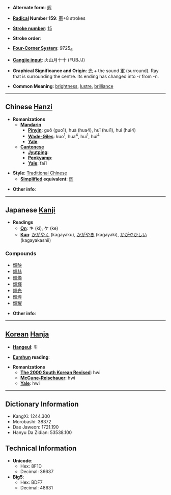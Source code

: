 * '''Alternate form''': [[辉]]

* '''[[Wiktionary:Chinese radical index| Radical]] Number 159''': [[Wiktionary:Chinese radical index 車|車]]+8 strokes

* '''[[Wiktionary:Chinese total strokes index|Stroke number]]''': [[Wiktionary:Chinese total strokes index 15|15]]

* '''Stroke order''': 

* '''[[Wiktionary:Chinese four corner index|Four-Corner System]]''': 9725<sub>6</sub>

* '''[[Wiktionary:Chinese Cangjie index|Cangjie input]]''': 火山月十十 (FUBJJ)

* '''Graphical Significance and Origin''': [[光]] + the sound [[軍]] (surround). Ray that is surrounding the centre. Its ending has changed into -r from -n.

* '''Common Meaning''': [[brightness]], [[lustre]], [[brilliance]]

----

== Chinese [[Hanzi]] ==

* '''Romanizations'''
** '''[[Mandarin]]'''
*** '''[[Pinyin]]''': guō (guo1), huà (hua4), huī (hui1), huì (hui4)
*** '''[[Wade-Giles]]''': kuo<sup>1</sup>, hua<sup>4</sup>, hui<sup>1</sup>, hui<sup>4</sup>
*** '''[[Yale]]''': 
** '''[[Cantonese]]'''
*** '''[[Jyutping]]''':
*** '''[[Penkyamp]]''': 
*** '''[[Yale]]''': fai1

* '''Style''': [[Traditional Chinese]] 
** '''[[Simplified Chinese|Simplified]] equivalent''': [[辉]]

* '''Other info''': 

----

== Japanese [[Kanji]] ==

* '''Readings'''
** '''[[On]]''': キ (ki), ケ (ke)
** '''[[Kun]]''': [[かがやく]] (kagayaku), [[かがやき]] (kagayaki), [[かがやかしい]] (kagayakashii)

===Compounds===
*[[輝映]]
*[[輝赫]]
*[[輝煥]]
*[[輝輝]]
*[[輝光]]
*[[輝煌]]
*[[輝耀]]

* '''Other info''':  

----

== [[Korean]] [[Hanja]] ==

* '''[[Hangeul]]''': 휘

* '''[[Eumhun]] reading''': 

* '''Romanizations'''
** '''[[The 2000 South Korean Revised Romanization|The 2000 South Korean Revised]]''': hwi
** '''[[McCune-Reischauer]]''': hwi
** '''[[Yale]]''': hwi

----

== Dictionary Information ==

* KangXi: 1244.300
* Morobashi: 38372
* Dae Jaweon: 1721.190
* Hanyu Da Zidian: 53538.100

== Technical Information ==

* '''Unicode''':
** Hex: 8F1D
** Decimal: 36637
* '''Big5''':
** Hex: BDF7
** Decimal: 48631